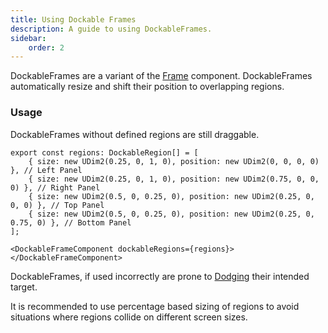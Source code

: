 ```yaml
---
title: Using Dockable Frames
description: A guide to using DockableFrames.
sidebar: 
    order: 2
---
```




DockableFrames are a variant of the [Frame](/reference/frame/) component.
DockableFrames automatically resize and shift their position to overlapping regions.

### Usage

<Aside>DockableFrames without defined regions are still draggable.</Aside>

```tsx
export const regions: DockableRegion[] = [
	{ size: new UDim2(0.25, 0, 1, 0), position: new UDim2(0, 0, 0, 0) }, // Left Panel
	{ size: new UDim2(0.25, 0, 1, 0), position: new UDim2(0.75, 0, 0, 0) }, // Right Panel
	{ size: new UDim2(0.5, 0, 0.25, 0), position: new UDim2(0.25, 0, 0, 0) }, // Top Panel
	{ size: new UDim2(0.5, 0, 0.25, 0), position: new UDim2(0.25, 0, 0.75, 0) }, // Bottom Panel
];

<DockableFrameComponent dockableRegions={regions}></DockableFrameComponent>
```

DockableFrames, if used incorrectly are prone to [Dodging](/guides/dockableframes/dodging/) their intended target.

It is recommended to use percentage based sizing of regions to avoid situations where regions collide on different screen sizes.
